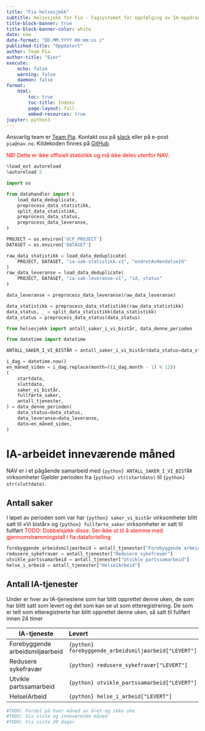 ```yaml
---
title: "Fia helsesjekk"
subtitle: Helsesjekk for Fia - Fagsystemet for oppfølging av IA-oppdraget i NAV.
title-block-banner: true
title-block-banner-color: white
date: now
date-format: "DD.MM.YYYY HH:mm:ss z"
published-title: "Oppdatert"
author: Team Pia
author-title: "Eier"
execute:
    echo: false
    warning: false
    daemon: false
format:
    html:
        toc: true
        toc-title: Indeks
        page-layout: full
        embed-resources: true
jupyter: python3
---
```


Ansvarlig team er [Team Pia](https://teamkatalog.nav.no/team/b347ac99-c382-4e5a-a1dd-532e91110e2a).
Kontakt oss på [slack](https://nav-it.slack.com/archives/C02DL347ZT2) eller på e-post `pia@nav.no`.
Kildekoden finnes på [GitHub](https://github.com/navikt/fia-datafortelling).

<span style="color:red;">
NB! Dette er ikke offisiell statistikk og må ikke deles utenfor NAV.
</span>

```python
%load_ext autoreload
%autoreload 2

import os

from datahandler import (
    load_data_deduplicate,
    preprocess_data_statistikk,
    split_data_statistikk,
    preprocess_data_status,
    preprocess_data_leveranse,
)

PROJECT = os.environ['GCP_PROJECT']
DATASET = os.environ['DATASET']

raw_data_statistikk = load_data_deduplicate(
    PROJECT, DATASET, "ia-sak-statistikk-v1", "endretAvHendelseId"
)
raw_data_leveranse = load_data_deduplicate(
    PROJECT, DATASET, "ia-sak-leveranse-v1", "id, status"
)

data_leveranse = preprocess_data_leveranse(raw_data_leveranse)

data_statistikk = preprocess_data_statistikk(raw_data_statistikk)
data_status, _ = split_data_statistikk(data_statistikk)
data_status = preprocess_data_status(data_status)
```

```python
from helsesjekk import antall_saker_i_vi_bistår, data_denne_perioden

from datetime import datetime

ANTALL_SAKER_I_VI_BISTÅR = antall_saker_i_vi_bistår(data_status=data_status)

i_dag = datetime.now()
en_måned_siden = i_dag.replace(month=((i_dag.month - 1) % 12))
(
    startdato,
    sluttdato,
    saker_vi_bistår,
    fullførte_saker,
    antall_tjenester,
) = data_denne_perioden(
    data_status=data_status,
    data_leveranse=data_leveranse,
    dato=en_måned_siden,
)
```

# IA-arbeidet inneværende måned
NAV er i et pågående samarbeid med `{python} ANTALL_SAKER_I_VI_BISTÅR` virksomheter
Gjelder perioden fra `{python} str(startdato)` til `{python} str(sluttdato)`.

## Antall saker
I løpet av perioden som var har `{python} saker_vi_bistår` virksomheter blitt satt til «Vi bistår» og `{python} fullførte_saker` virksomheter er satt til fullført <span style="color:red;"> TODO: Dobbelsjekk disse. Ser ikke ut til å stemme med gjennomstrømmingstall i fia datafortelling </span>

```python
forebyggende_arbeidsmiljøarbeid = antall_tjenester["Forebyggende arbeidsmiljøarbeid"]
redusere_sykefravær = antall_tjenester["Redusere sykefravær"]
utvikle_partssamarbeid = antall_tjenester["Utvikle partssamarbeid"]
helse_i_arbeid = antall_tjenester["HelseIArbeid"]
```

## Antall IA-tjenester
Under er hver av IA-tjenestene som har blitt opprettet denne uken, de som har blitt satt som levert og det som kan se ut som etteregistrering. 
De som er telt som etteregistrerte har blitt opprettet denne uken, så satt til fullført innen 24 timer

| IA-tjeneste | Levert | Opprettet | Etterregistrert |
|---------|:-----|------:|:------:|
| Forebyggende arbeidsmiljøarbeid | `{python} forebyggende_arbeidsmiljøarbeid["LEVERT"]` | `{python} forebyggende_arbeidsmiljøarbeid["OPPRETTET"]` | `{python} forebyggende_arbeidsmiljøarbeid["ETTERREGISTRERT"]` |
| Redusere sykefravær             | `{python} redusere_sykefravær["LEVERT"]`             | `{python} redusere_sykefravær["OPPRETTET"]`             | `{python} redusere_sykefravær["ETTERREGISTRERT"]`             |
| Utvikle partssamarbeid          | `{python} utvikle_partssamarbeid["LEVERT"]`          | `{python} utvikle_partssamarbeid["OPPRETTET"]`          | `{python} utvikle_partssamarbeid["ETTERREGISTRERT"]`          |
| HelseIArbeid                    | `{python} helse_i_arbeid["LEVERT"]`                  | `{python} helse_i_arbeid["OPPRETTET"]`                  | `{python} helse_i_arbeid["ETTERREGISTRERT"]`                  |



```python
#TODO: Fordel på hver måned av året og ikke uke
#TODO: Vis siste og inneværende måned
#TODO: Vis siste 30 dager 
```